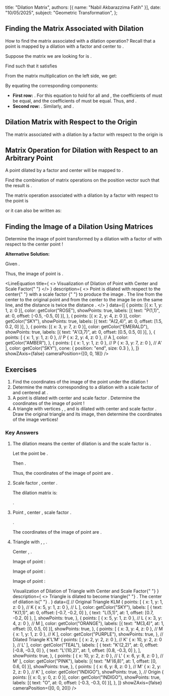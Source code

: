 
  title: "Dilation Matrix",
  authors: [{ name: "Nabil Akbarazzima Fatih" }],
  date: "10/05/2025",
  subject: "Geometric Transformation",
};

## Finding the Matrix Associated with Dilation

How to find the matrix associated with a dilation operation? Recall that a point <InlineMath math="(x,y)" /> is mapped by a dilation with a factor <InlineMath math="k \neq 0" /> and center <InlineMath math="O" /> to <InlineMath math="(kx,ky)" />.

Suppose the matrix we are looking for is <InlineMath math="\begin{pmatrix} r & s \\ t & u \end{pmatrix}" />.

Find <InlineMath math="r, s, t, u" /> such that it satisfies

<BlockMath math="\begin{pmatrix} r & s \\ t & u \end{pmatrix} \begin{pmatrix} x \\ y \end{pmatrix} = \begin{pmatrix} kx \\ ky \end{pmatrix}" />

From the matrix multiplication on the left side, we get:

<BlockMath math="\begin{pmatrix} rx + sy \\ tx + uy \end{pmatrix} = \begin{pmatrix} kx \\ ky \end{pmatrix}" />

By equating the corresponding components:

- **First row:** <InlineMath math="rx + sy = kx" />. For this equation to hold for all <InlineMath math="x" /> and <InlineMath math="y" />, the coefficients of <InlineMath math="x" /> must be equal, and the coefficients of <InlineMath math="y" /> must be equal. Thus, <InlineMath math="r = k" /> and <InlineMath math="s = 0" />.
- **Second row:** <InlineMath math="tx + uy = ky" />. Similarly, <InlineMath math="t = 0" /> and <InlineMath math="u = k" />.

## Dilation Matrix with Respect to the Origin

The matrix associated with a dilation by a factor <InlineMath math="k \neq 0" /> with respect to the origin <InlineMath math="O(0,0)" /> is

<BlockMath math="\begin{pmatrix} k & 0 \\ 0 & k \end{pmatrix}" />

## Matrix Operation for Dilation with Respect to an Arbitrary Point

A point <InlineMath math="(x,y)" /> dilated by a factor <InlineMath math="k \neq 0" /> and center <InlineMath math="(a,b)" /> will be mapped to <InlineMath math="(k(x-a)+a,\, k(y-b)+b)" />.

Find the combination of matrix operations on the position vector <InlineMath math="\begin{pmatrix} x-a \\ y-b \end{pmatrix}" /> such that the result is <InlineMath math="\begin{pmatrix} k(x-a)+a \\ k(y-b)+b \end{pmatrix}" />.

The matrix operation associated with a dilation by a factor <InlineMath math="k \neq 0" /> with respect to the point <InlineMath math="(a,b)" /> is

<BlockMath math="\begin{pmatrix} x' \\ y' \end{pmatrix} = \begin{pmatrix} k & 0 \\ 0 & k \end{pmatrix} \begin{pmatrix} x-a \\ y-b \end{pmatrix} + \begin{pmatrix} a \\ b \end{pmatrix}" />

or it can also be written as:

<BlockMath math="\begin{pmatrix} x' \\ y' \end{pmatrix} - \begin{pmatrix} a \\ b \end{pmatrix} = \begin{pmatrix} k & 0 \\ 0 & k \end{pmatrix} \left( \begin{pmatrix} x \\ y \end{pmatrix} - \begin{pmatrix} a \\ b \end{pmatrix} \right)" />

## Finding the Image of a Dilation Using Matrices

Determine the image of point <InlineMath math="A(2,4)" /> transformed by a dilation with a factor of <InlineMath math="2" /> with respect to the center point <InlineMath math="P(1,1)" />!

**Alternative Solution:**

Given <InlineMath math="x=2, y=4, k=2, a=1, b=1" />.

<div className="flex flex-col gap-4">
  <BlockMath math="\begin{pmatrix} x' \\ y' \end{pmatrix} = \begin{pmatrix} 2 & 0 \\ 0 & 2 \end{pmatrix} \begin{pmatrix} 2-1 \\ 4-1 \end{pmatrix} + \begin{pmatrix} 1 \\ 1 \end{pmatrix}" />
  <BlockMath math="\begin{pmatrix} x' \\ y' \end{pmatrix} = \begin{pmatrix} 2 & 0 \\ 0 & 2 \end{pmatrix} \begin{pmatrix} 1 \\ 3 \end{pmatrix} + \begin{pmatrix} 1 \\ 1 \end{pmatrix}" />
  <BlockMath math="\begin{pmatrix} x' \\ y' \end{pmatrix} = \begin{pmatrix} (2)(1) + (0)(3) \\ (0)(1) + (2)(3) \end{pmatrix} + \begin{pmatrix} 1 \\ 1 \end{pmatrix}" />
  <BlockMath math="\begin{pmatrix} x' \\ y' \end{pmatrix} = \begin{pmatrix} 2 \\ 6 \end{pmatrix} + \begin{pmatrix} 1 \\ 1 \end{pmatrix} = \begin{pmatrix} 3 \\ 7 \end{pmatrix}" />
</div>

Thus, the image of point <InlineMath math="A(2,4)" /> is <InlineMath math="A'(3,7)" />.

<LineEquation
  title={
    <>
      Visualization of Dilation of Point <InlineMath math="A(2,4)" /> with
      Center <InlineMath math="P(1,1)" /> and Scale Factor{" "}
      <InlineMath math="k=2" />
    </>
  }
  description={
    <>
      Point <InlineMath math="A(2,4)" /> is dilated with respect to the center{" "}
      <InlineMath math="P(1,1)" /> with a scale factor <InlineMath math="k=2" />{" "}
      to produce the image <InlineMath math="A'(3,7)" />. The line from the
      center to the original point and from the center to the image lie on the
      same line, and the distance <InlineMath math="PA'" /> is twice the
      distance <InlineMath math="PA" />.
    </>
  }
  data={[
    {
      points: [{ x: 1, y: 1, z: 0 }],
      color: getColor("ROSE"),
      showPoints: true,
      labels: [{ text: "P(1,1)", at: 0, offset: [-0.5, -0.5, 0] }],
    },
    {
      points: [{ x: 2, y: 4, z: 0 }],
      color: getColor("SKY"),
      showPoints: true,
      labels: [{ text: "A(2,4)", at: 0, offset: [1.5, 0.2, 0] }],
    },
    {
      points: [{ x: 3, y: 7, z: 0 }],
      color: getColor("EMERALD"),
      showPoints: true,
      labels: [{ text: "A'(3,7)", at: 0, offset: [0.5, 0.5, 0] }],
    },
    {
      points: [
        { x: 1, y: 1, z: 0 }, // P
        { x: 2, y: 4, z: 0 }, // A
      ],
      color: getColor("AMBER"),
    },
    {
      points: [
        { x: 1, y: 1, z: 0 }, // P
        { x: 3, y: 7, z: 0 }, // A'
      ],
      color: getColor("SKY"),
      cone: { position: "end", size: 0.3 },
    },
  ]}
  showZAxis={false}
  cameraPosition={[0, 0, 18]}
/>

## Exercises

1.  Find the coordinates of the image of the point <InlineMath math="(a,b)" /> under the dilation <InlineMath math="[O,3]" />!
2.  Determine the matrix corresponding to a dilation with a scale factor of <InlineMath math="-2" /> and centered at <InlineMath math="O(0,0)" />.
3.  A point <InlineMath math="B(-1, 5)" /> is dilated with center <InlineMath math="P(2, -3)" /> and scale factor <InlineMath math="k = \frac{1}{2}" />. Determine the coordinates of the image of point <InlineMath math="B" />!
4.  A triangle <InlineMath math="KLM" /> with vertices <InlineMath math="K(1,1)" />, <InlineMath math="L(5,1)" />, and <InlineMath math="M(3,4)" /> is dilated with center <InlineMath math="O(0,0)" /> and scale factor <InlineMath math="2" />. Draw the original triangle and its image, then determine the coordinates of the image vertices!

### Key Answers

1. The dilation <InlineMath math="[O,3]" /> means the center of dilation is <InlineMath math="O(0,0)" /> and the scale factor is <InlineMath math="k=3" />.

   Let the point be <InlineMath math="Q(a,b)" />.

   Then <InlineMath math="x=a, y=b, k=3" />.

   <BlockMath math="\begin{pmatrix} x' \\ y' \end{pmatrix} = \begin{pmatrix} 3 & 0 \\ 0 & 3 \end{pmatrix} \begin{pmatrix} a \\ b \end{pmatrix} = \begin{pmatrix} 3a \\ 3b \end{pmatrix}" />

   Thus, the coordinates of the image of point <InlineMath math="(a,b)" /> are <InlineMath math="(3a, 3b)" />.

2. Scale factor <InlineMath math="k=-2" />, center <InlineMath math="O(0,0)" />.

   The dilation matrix is:

   <BlockMath math="\begin{pmatrix} -2 & 0 \\ 0 & -2 \end{pmatrix}" />.

3. Point <InlineMath math="B(-1, 5)" />, center <InlineMath math="P(2, -3)" />, scale factor <InlineMath math="k = \frac{1}{2}" />.

   <InlineMath math="x=-1, y=5, a=2, b=-3, k=\frac{1}{2}" />.

   <div className="flex flex-col gap-4">
     <BlockMath math="\begin{pmatrix} x' \\ y' \end{pmatrix} = \begin{pmatrix} \frac{1}{2} & 0 \\ 0 & \frac{1}{2} \end{pmatrix} \begin{pmatrix} -1-2 \\ 5-(-3) \end{pmatrix} + \begin{pmatrix} 2 \\ -3 \end{pmatrix}" />
     <BlockMath math="\begin{pmatrix} x' \\ y' \end{pmatrix} = \begin{pmatrix} \frac{1}{2} & 0 \\ 0 & \frac{1}{2} \end{pmatrix} \begin{pmatrix} -3 \\ 8 \end{pmatrix} + \begin{pmatrix} 2 \\ -3 \end{pmatrix}" />
     <BlockMath math="\begin{pmatrix} x' \\ y' \end{pmatrix} = \begin{pmatrix} (\frac{1}{2})(-3) + (0)(8) \\ (0)(-3) + (\frac{1}{2})(8) \end{pmatrix} + \begin{pmatrix} 2 \\ -3 \end{pmatrix}" />
     <BlockMath math="\begin{pmatrix} x' \\ y' \end{pmatrix} = \begin{pmatrix} -\frac{3}{2} \\ 4 \end{pmatrix} + \begin{pmatrix} 2 \\ -3 \end{pmatrix} = \begin{pmatrix} -\frac{3}{2} + \frac{4}{2} \\ 4 - 3 \end{pmatrix} = \begin{pmatrix} \frac{1}{2} \\ 1 \end{pmatrix}" />
   </div>

   The coordinates of the image of point <InlineMath math="B" /> are <InlineMath math="B'(\frac{1}{2}, 1)" />.

4. Triangle <InlineMath math="KLM" /> with <InlineMath math="K(1,1)" />, <InlineMath math="L(5,1)" />, <InlineMath math="M(3,4)" />.

   Center <InlineMath math="O(0,0)" />, <InlineMath math="k=2" />.

   Image of point <InlineMath math="K(1,1)" />:

   <BlockMath math="\begin{pmatrix} x_K' \\ y_K' \end{pmatrix} = \begin{pmatrix} 2 & 0 \\ 0 & 2 \end{pmatrix} \begin{pmatrix} 1 \\ 1 \end{pmatrix} = \begin{pmatrix} 2 \\ 2 \end{pmatrix} \implies K'(2,2)" />

   Image of point <InlineMath math="L(5,1)" />:

   <BlockMath math="\begin{pmatrix} x_L' \\ y_L' \end{pmatrix} = \begin{pmatrix} 2 & 0 \\ 0 & 2 \end{pmatrix} \begin{pmatrix} 5 \\ 1 \end{pmatrix} = \begin{pmatrix} 10 \\ 2 \end{pmatrix} \implies L'(10,2)" />

   Image of point <InlineMath math="M(3,4)" />:

   <div className="flex flex-col gap-4">
     <BlockMath math="\begin{pmatrix} x_M' \\ y_M' \end{pmatrix} = \begin{pmatrix} 2 & 0 \\ 0 & 2 \end{pmatrix} \begin{pmatrix} 3 \\ 4 \end{pmatrix} = \begin{pmatrix} 6 \\ 8 \end{pmatrix} \implies M'(6,8)" />
     <LineEquation
       title={
         <>
           Visualization of Dilation of Triangle <InlineMath math="KLM" /> with
           Center <InlineMath math="O(0,0)" /> and Scale Factor{" "}
           <InlineMath math="k=2" />
         </>
       }
       description={
         <>
           Triangle <InlineMath math="KLM" /> is dilated to become triangle{" "}
           <InlineMath math="K'L'M'" />. The center of dilation is{" "}
           <InlineMath math="O(0,0)" />.
         </>
       }
       data={[
         // Original Triangle KLM
         {
           points: [
             { x: 1, y: 1, z: 0 }, // K
             { x: 5, y: 1, z: 0 }, // L
           ],
           color: getColor("SKY"),
           labels: [
             { text: "K(1,1)", at: 0, offset: [-0.7, -0.2, 0] },
             { text: "L(5,1)", at: 1, offset: [0.7, -0.2, 0] },
           ],
           showPoints: true,
         },
         {
           points: [
             { x: 5, y: 1, z: 0 }, // L
             { x: 3, y: 4, z: 0 }, // M
           ],
           color: getColor("ORANGE"),
           labels: [{ text: "M(3,4)", at: 1, offset: [0, 0.5, 0] }],
           showPoints: true,
         },
         {
           points: [
             { x: 3, y: 4, z: 0 }, // M
             { x: 1, y: 1, z: 0 }, // K
           ],
           color: getColor("PURPLE"),
           showPoints: true,
         },
         // Dilated Triangle K'L'M'
         {
           points: [
             { x: 2, y: 2, z: 0 }, // K'
             { x: 10, y: 2, z: 0 }, // L'
           ],
           color: getColor("TEAL"),
           labels: [
             { text: "K'(2,2)", at: 0, offset: [-0.8, -0.3, 0] },
             { text: "L'(10,2)", at: 1, offset: [0.8, -0.3, 0] },
           ],
           showPoints: true,
         },
         {
           points: [
             { x: 10, y: 2, z: 0 }, // L'
             { x: 6, y: 8, z: 0 }, // M'
           ],
           color: getColor("PINK"),
           labels: [{ text: "M'(6,8)", at: 1, offset: [0, 0.6, 0] }],
           showPoints: true,
         },
         {
           points: [
             { x: 6, y: 8, z: 0 }, // M'
             { x: 2, y: 2, z: 0 }, // K'
           ],
           color: getColor("INDIGO"),
           showPoints: true,
         },
         // Origin
         {
           points: [{ x: 0, y: 0, z: 0 }],
           color: getColor("INDIGO"),
           showPoints: true,
           labels: [{ text: "O", at: 0, offset: [-0.3, -0.3, 0] }],
         },
       ]}
       showZAxis={false}
       cameraPosition={[0, 0, 20]}
     />
   </div>

